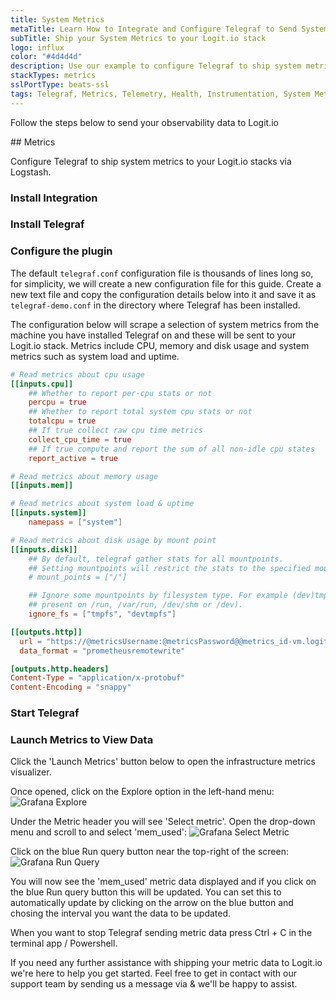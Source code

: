 ```yaml
---
title: System Metrics
metaTitle: Learn How to Integrate and Configure Telegraf to Send System Metrics
subTitle: Ship your System Metrics to your Logit.io stack
logo: influx
color: "#4d4d4d"
description: Use our example to configure Telegraf to ship system metrics to your Logit.io stacks. Configure Telegraf to send system metrics to Logstash or Elastic.
stackTypes: metrics
sslPortType: beats-ssl
tags: Telegraf, Metrics, Telemetry, Health, Instrumentation, System Metrics, Monitoring
---
```


Follow the steps below to send your observability data to Logit.io

<Steps>
  ## Metrics

  Configure Telegraf to ship system metrics to your Logit.io stacks via Logstash.
  
  ### Install Integration

  <InstallIntegration/>

  ### Install Telegraf

  <InstallTelegraf />

  ### Configure the plugin

  The default `telegraf.conf` configuration file is thousands of lines long so, for simplicity, we will create a new
  configuration file for this guide.
  Create a new text file and copy the configuration details below into it and save it as `telegraf-demo.conf` in 
  the directory where Telegraf has been installed.

  The configuration below will scrape a selection of system metrics from the machine you have installed Telegraf 
  on and these will be sent to your Logit.io stack. Metrics include CPU, memory and disk usage and system metrics 
  such as system load and uptime.

  ```toml copy showLineNumbers /@metricsUsername/ /@metricsPassword/ /@metrics_id/ /@vmAgentPort/
  # Read metrics about cpu usage
  [[inputs.cpu]]
      ## Whether to report per-cpu stats or not
      percpu = true
      ## Whether to report total system cpu stats or not
      totalcpu = true
      ## If true collect raw cpu time metrics
      collect_cpu_time = true
      ## If true compute and report the sum of all non-idle cpu states
      report_active = true
  
  # Read metrics about memory usage
  [[inputs.mem]]
  
  # Read metrics about system load & uptime
  [[inputs.system]]
      namepass = ["system"]
  
  # Read metrics about disk usage by mount point
  [[inputs.disk]]
      ## By default, telegraf gather stats for all mountpoints.
      ## Setting mountpoints will restrict the stats to the specified mountpoints.
      # mount_points = ["/"]
  
      ## Ignore some mountpoints by filesystem type. For example (dev)tmpfs (usually
      ## present on /run, /var/run, /dev/shm or /dev).
      ignore_fs = ["tmpfs", "devtmpfs"]
  
  [[outputs.http]]
    url = "https://@metricsUsername:@metricsPassword@@metrics_id-vm.logit.io:@vmAgentPort/api/v1/write"
    data_format = "prometheusremotewrite"
  
  [outputs.http.headers]
  Content-Type = "application/x-protobuf"
  Content-Encoding = "snappy"
  ```

  ### Start Telegraf

  <StartTelegraf />

  ### Launch Metrics to View Data

  Click the 'Launch Metrics' button below to open the infrastructure metrics visualizer. 
  
  <LaunchVisualizer type="metrics" />
  
  Once opened, click on the Explore option in the left-hand menu:
  ![Grafana Explore](@/images/integrations/system-metrics/grafana-explore.png)
  
  Under the Metric header you will see 'Select metric'. Open the drop-down menu 
  and scroll to and select 'mem_used':
  ![Grafana Select Metric](@/images/integrations/system-metrics/grafana-metric.png)

  Click on the blue Run query button near the top-right of the screen:
  ![Grafana Run Query](@/images/integrations/system-metrics/grafana-run-query.png)

  You will now see the 'mem_used' metric data displayed and if you click on the blue Run query button this will be updated.
  You can set this to automatically update by clicking on the arrow on the blue button and chosing the interval you want the 
  data to be updated.

  When you want to stop Telegraf sending metric data press Ctrl + C in the terminal app / Powershell.

</Steps>

If you need any further assistance with shipping your metric data to Logit.io we're here to help you get started. 
Feel free to get in contact with our support team by sending us a message via <IntercomButton text="live chat" /> 
& we'll be happy to assist.